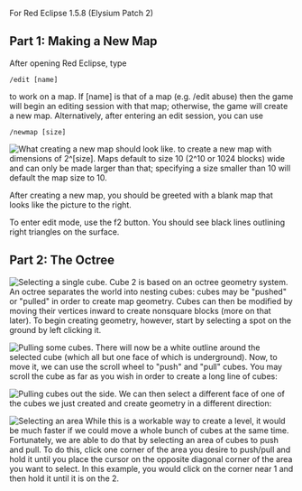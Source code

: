 For Red Eclipse 1.5.8 (Elysium Patch 2)

== Part 1: Making a New Map ==
After opening Red Eclipse, type 

 /edit [name]

to work on a map. If [name] is that of a map (e.g. /edit abuse) then the game will begin an editing session with that map; otherwise, the game will create a new map. Alternatively, after entering an edit session, you can use 
 
 /newmap [size]
[[File:Edit newmap.png|thumb|What creating a new map should look like.]]
to create a new map with dimensions of 2^[size]. Maps default to size 10 (2^10 or 1024 blocks) wide and can only be made larger than that; specifying a size smaller than 10 will default the map size to 10.

After creating a new map, you should be greeted with a blank map that looks like the picture to the right.

To enter edit mode, use the f2 button. You should see black lines outlining right triangles on the surface.



== Part 2: The Octree ==

[[File:Edit tutorial 2.png|thumb|Selecting a single cube.]]
Cube 2 is based on an octree geometry system. An octree separates the world into nesting cubes: cubes may be "pushed" or "pulled" in order to create map geometry. Cubes can then be modified by moving their vertices inward to create nonsquare blocks (more on that later). To begin creating geometry, however, start by selecting a spot on the ground by left clicking it.









[[File:Edit tutorial 3.png|thumb|Pulling some cubes.]]
There will now be a white outline around the selected cube (which all but one face of which is underground). Now, to move it, we can use the scroll wheel to "push" and "pull" cubes. You may scroll the cube as far as you wish in order to create a long line of cubes:








[[File:Edit tutorial 4.png|thumb|Pulling cubes out the side.]]
We can then select a different face of one of the cubes we just created and create geometry in a different direction:









[[File:Edit tutorial 5.png|thumb|Selecting an area]]
While this is a workable way to create a level, it would be much faster if we could move a whole bunch of cubes at the same time. Fortunately, we are able to do that by selecting an area of cubes to push and pull. To do this, click one corner of the area you desire to push/pull and hold it until you place the cursor on the opposite diagonal corner of the area you want to select. In this example, you would click on the corner near 1 and then hold it until it is on the 2.
